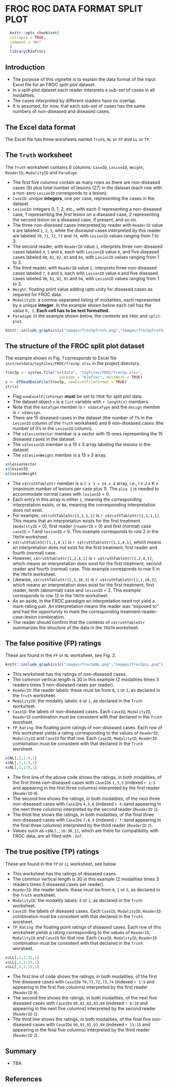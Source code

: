 # FROC ROC DATA FORMAT SPLIT PLOT {#frocSpdataformat}


```r
  knitr::opts_chunk$set(
  collapse = TRUE,
  comment = "#>"
  )
  library(RJafroc)
```

## Introduction
* The purpose of this vignette is to explain the data format of the input Excel file for an FROC *split-plot* dataset.
* In a split-plot dataset each reader interprets a sub-set of cases in all modalities.
* The cases interpreted by different readers have no overlap. 
* It is assumed, for now, that each sub-set of cases has the same numbers of non-diseased and diseased cases.

## The Excel data format
The Excel file has three worsheets named `Truth`, `NL` or `FP` and `LL` or `TP`. 

## The `Truth` worksheet 
The `Truth` worksheet contains 6 columns: `CaseID`, `LesionID`, `Weight`, `ReaderID`, `ModalityID` and `Paradigm`. 

* The first five columns contain as many rows as there are non-diseased cases (9) plus total number of lesions (27) in the dataset (each row with a non-zero `LesionID` corresponds to a lesion). 
* `CaseID`: unique **integers**, one per case, representing the cases in the dataset. 
* `LesionID`: integers 0, 1, 2, etc., with each 0 representing a non-diseased case, 1 representing the *first* lesion on a diseased case, 2 representing the second lesion on a diseased case, if present, and so on. 
* The three non-diseased cases interpreted by reader with `ReaderID`  value `0` are labeled `1`, `2`, `3`, while the diseased cases interpreted by this reader are labeled `70`, `71`, `72`, `73` and `74`, with `LesionID` values ranging from 1 to 3.  
* The second reader, with `ReaderID` value `1`, interprets three non-diseased cases labeled `4`, `5` and `6`, each with `LesionID` value `0`, and five diseased cases labeled `80`, `81`, `82`, `83` and `84`, with `LesionID` values ranging from 1 to 3.  
* The third reader, with `ReaderID` value `2`, interprets three non-diseased cases labeled `7`, `8` and `9`, each with `LesionID` value `0` and five diseased cases labeled `90`, `91`, `92`, `93` and `94`, with `LesionID` values ranging from 1 to 3.  
* `Weight`: floating point value adding upto unity for diseased cases as required for FROC data.
* `ModalityID`: a comma-separated listing of modalities, each represented by a unique **integer**. In the example shown below each cell has the value `0, 1`. **Each cell has to be text formatted.**
* `Paradigm`: In the example shown below, the contents are `FROC` and `split-plot`. 

```r
knitr::include_graphics(c("images/frocSpTruth.png","images/frocSpTruth2.png"))
``` 


## The structure of the FROC split plot dataset
The example shown in Fig. 1 corresponds to Excel file `inst/extdata/toyFiles/FROC/frocSp.xlsx` in the project directory. 

```r
frocSp <- system.file("extdata", "toyFiles/FROC/frocSp.xlsx",
                        package = "RJafroc", mustWork = TRUE)
x <- DfReadDataFile(frocSp, newExcelFileFormat = TRUE)
str(x)
```             

* Flag `newExcelFileFormat` **must** be set to `TRUE` for split plot data. 
* The dataset object `x` is a `list` variable with `r length(x)` members. 
* Note that the `dataType` member is `r x$dataType` and the `design` member is `r x$design`. 
* There are 15 diseased cases in the dataset (the number of 1's in the `LesionID` column of the `Truth` worksheet) and 9 non-diseased cases (the number of 0's in the `LesionID` column). 
* The `x$lesionVector` member is a vector with 15 ones representing the 15 diseased cases in the dataset. 
* The `x$lesionID` member is a 15 x 3 array labeling the lesions in the dataset.
* The `x$lesionWeight` member is a 15 x 3 array.

```r
x$lesionVector
x$lesionID
x$lesionWeight
```             

* The `x$truthTableStr` member is a `2 x 3 x 24 x 4` array, i.e., I x J x K x (maximum number of lesions per case plus 1). The `plus 1 ` is needed to accommodate normal cases with `lesionID` = 0. 
* Each entry in this array is either `1`, meaning the corresponding interpretation exists, or `NA`,  meaning the corresponding interpretation does not exist. 
* For example, `x$truthTableStr[1,1,1,1]` is `r x$truthTableStr[1,1,1,1]`. This means that an interpretation exists for the first treatment (`modalityID` = 0), first reader (`readerID` = 0) and first (normal) case `caseID` = 1 and `lesionID` = 0. This example corresponds to row 2 in the `TRUTH` worksheet.
* `x$truthTableStr[1,1,4,1]` is `r x$truthTableStr[1,1,4,1]`, which means an interpretation does not exist for the first treatment, first reader and fourth (normal) case. 
* However, `x$truthTableStr[1,2,4,1]` is `r x$truthTableStr[1,2,4,1]`, which means an interpretation does exist for the first treatment, second reader and fourth (normal) case. This example corresponds to row 5 in the `TRUTH` worksheet.
* Likewise, `x$truthTableStr[1,1,10,3]` is `r x$truthTableStr[1,1,10,3]`, which means an interpretation does exist for the first treatment, first reader, tenth (abnormal) case and `lesionID` = 2. This example corresponds to row 12 in the `TRUTH` worksheet.
* As an aside, in the FROC paradigm an interpretation need not yield a mark-rating pair. An interpretation means the reader was "exposed to" and had the opportunity to mark the corresponding treatment-reader-case-lesion combination.
* The reader should confirm that the contents of `x$truthTableStr` summarizes the structure of the data in the `TRUTH` worksheet.


## The false positive (FP) ratings
These are found in the `FP` or `NL` worksheet, see Fig. 2.

```r
knitr::include_graphics(c("images/frocSpNL.png","images/frocSpLL.png"))
``` 

* This worksheet has the ratings of non-diseased cases. 
* The common vertical length is 30 in this example (2 modalities times 3 readers times 5 non-diseased cases per reader). 
* `ReaderID`: the reader labels: these must be from `0`, `1` or `2`, as declared in the `Truth` worksheet. 
* `ModalityID`: the modality labels: `0` or `1`, as declared in the `Truth` worksheet. 
* `CaseID`: the labels of non-diseased cases. Each `CaseID`, `ModalityID`, `ReaderID` combination must be consistent with that declared in the `Truth` worsheet.  
* `FP_Rating`: the floating point ratings of non-diseased cases. Each row of this worksheet yields a rating corresponding to the values of `ReaderID`, `ModalityID` and `CaseID` for that row. Each `CaseID`, `ModalityID`, `ReaderID` combination must be consistent with that declared in the `Truth` worsheet. 

```r
x$NL[,1,1:9,1]
x$NL[,2,1:9,1]
x$NL[,3,1:9,1]
```             

* The first line of the above code shows the ratings, in both modalities, of the first three non-diseased cases with `CaseID`s `1,3,3` (indexed `r 1:3` and appearing in the first three columns) interpreted by the first reader (`ReaderID` `0`).
* The second line shows the ratings, in both modalities, of the next three non-diseased cases with `CaseID`s `4,5,6` (indexed `r 4:6`and appearing in the next three columns) interpreted by the second reader (`ReaderID` `1`).
* The third line shows the ratings, in both modalities, of the final three non-diseased cases with `CaseID`s `7,8,9` (indexed `r 7:9`and appearing in the final three columns) interpreted by the third reader (`ReaderID` `2`).
* Values such as `x$NL[,,16:30,1]`, which are there for compatibility with FROC data, are all filled with `-Inf`.

## The true positive (TP) ratings
These are found in the `TP` or `LL` worksheet, see below.

* This worksheet has the ratings of diseased cases. 
* The common vertical length is 30 in this example (2 modalities times 3 readers times 5 diseased cases per reader). 
* `ReaderID`: the reader labels: these must be from `0`, `1` or `2`, as declared in the `Truth` worksheet. 
* `ModalityID`: the modality labels: `0` or `1`, as declared in the `Truth` worksheet. 
* `CaseID`: the labels of diseased cases. Each `CaseID`, `ModalityID`, `ReaderID` combination must be consistent with that declared in the `Truth` worsheet.  
* `TP_Rating`: the floating point ratings of diseased cases. Each row of this worksheet yields a rating corresponding to the values of `ReaderID`, `ModalityID` and `CaseID` for that row. Each `CaseID`, `ModalityID`, `ReaderID` combination must be consistent with that declared in the `Truth` worsheet. 


```r
x$LL[,1,1:15,1]
x$LL[,2,1:15,1]
x$LL[,3,1:15,1]
```             

* The first line of code shows the ratings, in both modalities, of the first five diseased cases with `CaseID`s `70,71,72,73,74` (indexed `r 1:5` and appearing in the first five columns) interpreted by the first reader (`ReaderID` `0`).
* The second line shows the ratings, in both modalities, of the next five diseased cases with `CaseID`s `80,81,82,83,84` (indexed `r 6:10` and appearing in the next five columns) interpreted by the second reader (`ReaderID` `1`).
* The third line shows the ratings, in both modalities, of the final five non-diseased cases with `CaseID`s `90,91,92,93,94` (indexed `r 11:15` and appearing in the final five columns) interpreted by the third reader (`ReaderID` `2`).


## Summary  
* TBA

## References  
